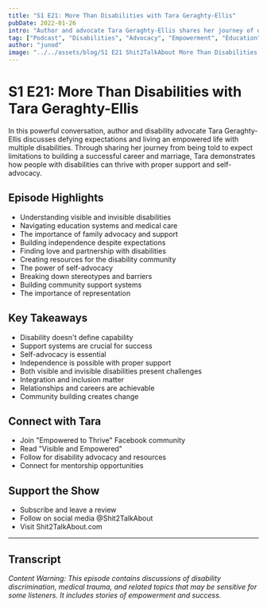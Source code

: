 ```yaml
---
title: "S1 E21: More Than Disabilities with Tara Geraghty-Ellis"
pubDate: 2022-01-26
intro: "Author and advocate Tara Geraghty-Ellis shares her journey of defying expectations as a person with multiple disabilities. Through discussing her path from childhood to becoming an author, coach, and wife, Tara demonstrates how people with disabilities can live empowered, independent lives."
tag: ["Podcast", "Disabilities", "Advocacy", "Empowerment", "Education", "Healthcare", "Relationships", "Independence", "Personal Growth", "Social Change"]
author: "junod"
image: "../../assets/blog/S1 E21 Shit2TalkAbout More Than Disabilities with Tara Geraghty-Ellis.png"
---
```


# S1 E21: More Than Disabilities with Tara Geraghty-Ellis

In this powerful conversation, author and disability advocate Tara Geraghty-Ellis discusses defying expectations and living an empowered life with multiple disabilities. Through sharing her journey from being told to expect limitations to building a successful career and marriage, Tara demonstrates how people with disabilities can thrive with proper support and self-advocacy.

## Episode Highlights

- Understanding visible and invisible disabilities
- Navigating education systems and medical care
- The importance of family advocacy and support
- Building independence despite expectations
- Finding love and partnership with disabilities
- Creating resources for the disability community
- The power of self-advocacy
- Breaking down stereotypes and barriers
- Building community support systems
- The importance of representation

## Key Takeaways

- Disability doesn't define capability
- Support systems are crucial for success
- Self-advocacy is essential
- Independence is possible with proper support
- Both visible and invisible disabilities present challenges
- Integration and inclusion matter
- Relationships and careers are achievable
- Community building creates change

## Connect with Tara

- Join "Empowered to Thrive" Facebook community
- Read "Visible and Empowered"
- Follow for disability advocacy and resources
- Connect for mentorship opportunities

## Support the Show

- Subscribe and leave a review
- Follow on social media @Shit2TalkAbout
- Visit Shit2TalkAbout.com

---

## Transcript

*Content Warning: This episode contains discussions of disability discrimination, medical trauma, and related topics that may be sensitive for some listeners. It includes stories of empowerment and success.*